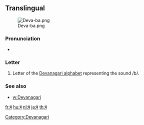 {{also|व}}
==Translingual==
[[File:Deva-ba.png|thumb]]

===Pronunciation===
* {{IPA|/bə/|lang=mul}}

===Letter===
{{mul-deva|ba}}

# Letter of the [[Devanagari alphabet]] representing the sound /b/.

===See also===

* [[w:Devanagari]]

[[Category:Devanagari]]

[[fr:ब]]
[[hu:ब]]
[[nl:ब]]
[[ja:ब]]
[[th:ब]]